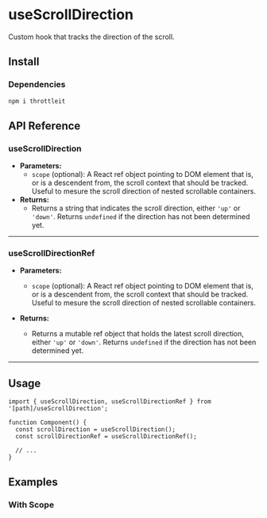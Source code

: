 
# useScrollDirection

Custom hook that tracks the direction of the scroll.

## Install

<FileCode path="hooks/foundations/useScrollDirection" />

### Dependencies

```bash copy
npm i throttleit
```

## API Reference

### useScrollDirection

- **Parameters:**
  - `scope` (optional): A React ref object pointing to DOM element that is, or is a descendent from, the scroll context that should be tracked. Useful to mesure the scroll direction of nested scrollable containers.
- **Returns:**
  - Returns a string that indicates the scroll direction, either `'up'` or `'down'`. Returns `undefined` if the direction has not been determined yet.

---

### useScrollDirectionRef

- **Parameters:**

  - `scope` (optional): A React ref object pointing to DOM element that is, or is a descendent from, the scroll context that should be tracked. Useful to mesure the scroll direction of nested scrollable containers.

- **Returns:**
  - Returns a mutable ref object that holds the latest scroll direction, either `'up'` or `'down'`. Returns `undefined` if the direction has not been determined yet.

---

## Usage

```tsx copy
import { useScrollDirection, useScrollDirectionRef } from '[path]/useScrollDirection';
```

```tsx copy
function Component() {
  const scrollDirection = useScrollDirection();
  const scrollDirectionRef = useScrollDirectionRef();

  // ...
}
```

## Examples

### With Scope

<ComponentPreview path="hooks/foundations/useScrollDirection/examples/UseScrollDirectionScope" />
